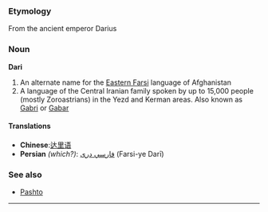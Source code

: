 ===Etymology===
From the ancient emperor Darius
===Noun===
'''Dari'''
#An alternate name for the [[Eastern Farsi]] language of Afghanistan
#A language of the Central Iranian family spoken by up to 15,000 people (mostly Zoroastrians) in the Yezd and Kerman areas.  Also known as [[Gabri]] or [[Gabar]]

====Translations====
*'''Chinese''':[[达里语]]
*'''Persian''' ''(which?)'': [[فارسي دری]] (Farsi-ye Darī)

===See also===
*[[Pashto]]

----